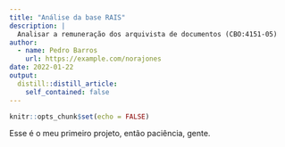 ```yaml
---
title: "Análise da base RAIS"
description: |
  Analisar a remuneração dos arquivista de documentos (CBO:4151-05)
author:
  - name: Pedro Barros
    url: https://example.com/norajones
date: 2022-01-22
output:
  distill::distill_article:
    self_contained: false
---
```



```r
knitr::opts_chunk$set(echo = FALSE)
```

Esse é o meu primeiro projeto, então paciência, gente.
